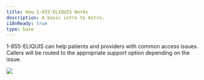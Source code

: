 ```yaml
---
title: How 1-855-ELIQUIS Works
description: A basic intro to Astro.
i18nReady: true
type: base
---
```


1-855-ELIQUIS can help patients and providers with common access issues.
Callers will be routed to the appropriate support option depending on the issue.

<img src="/images/how855eliquisworks_hor.svg" />
